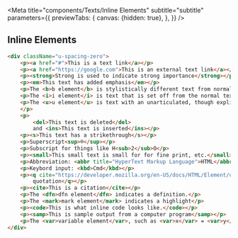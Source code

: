 
<Meta
    title="components/Texts/Inline Elements"
    subtitle="subtitle"
    parameters={{
        previewTabs: {
            canvas: {hidden: true},
        },
    }}
/>

## Inline Elements

<InlineElements />

```html
<div className="u-spacing-zero">
    <p><a href="#">This is a text link</a></p>
    <p><a href="https://google.com">This is an external text link</a></p>
    <p><strong>Strong is used to indicate strong importance</strong></p>
    <p><em>This text has added emphasis</em></p>
    <p>The <b>b element</b> is stylistically different text from normal text, without any special importance</p>
    <p>The <i>i element</i> is text that is set off from the normal text</p>
    <p>The <u>u element</u> is text with an unarticulated, though explicitly rendered, non-textual annotation
    </p>
    <p>
        <del>This text is deleted</del>
        and <ins>This text is inserted</ins></p>
    <p><s>This text has a strikethrough</s></p>
    <p>Superscript<sup>®</sup></p>
    <p>Subscript for things like H<sub>2</sub>O</p>
    <p><small>This small text is small for for fine print, etc.</small></p>
    <p>Abbreviation: <abbr title="HyperText Markup Language">HTML</abbr></p>
    <p>Keybord input: <kbd>Cmd</kbd></p>
    <p><q cite="https://developer.mozilla.org/en-US/docs/HTML/Element/q">This text is a short inline
        quotation</q></p>
    <p><cite>This is a citation</cite></p>
    <p>The <dfn>dfn element</dfn> indicates a definition.</p>
    <p>The <mark>mark element</mark> indicates a highlight</p>
    <p><code>This is what inline code looks like.</code></p>
    <p><samp>This is sample output from a computer program</samp></p>
    <p>The <var>variable element</var>, such as <var>x</var> = <var>y</var></p>
</div>
```
